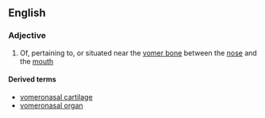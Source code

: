 ==English==

===Adjective===
{{en-adj|-}}

#{{anatomy}} Of, pertaining to, or situated near the [[vomer bone]] between the [[nose]] and the [[mouth]]

====Derived terms====
*[[vomeronasal cartilage]]
*[[vomeronasal organ]]